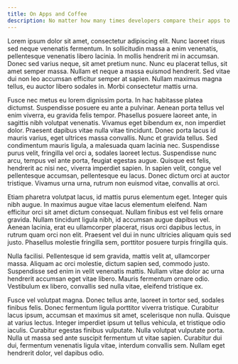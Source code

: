 ```yaml
---
title: On Apps and Coffee
description: No matter how many times developers compare their apps to coffee... apps are not coffee. The question is not 'How many coffees does an app cost.' It's 'How many apps does a cup of coffee cost?' And the answer is 'Apps are not coffee but coffee machines.'
---
```


Lorem ipsum dolor sit amet, consectetur adipiscing elit. Nunc laoreet risus sed neque venenatis fermentum. In sollicitudin massa a enim venenatis, pellentesque venenatis libero lacinia. In mollis hendrerit mi in accumsan. Donec sed varius neque, sit amet pretium nunc. Nunc eu placerat tellus, sit amet semper massa. Nullam et neque a massa euismod hendrerit. Sed vitae dui non leo accumsan efficitur semper at sapien. Nullam maximus magna tellus, eu auctor libero sodales in. Morbi consectetur mattis urna.

Fusce nec metus eu lorem dignissim porta. In hac habitasse platea dictumst. Suspendisse posuere eu ante a pulvinar. Aenean porta tellus vel enim viverra, eu gravida felis tempor. Phasellus posuere laoreet ante, in sagittis nibh volutpat venenatis. Vivamus eget bibendum ex, non imperdiet dolor. Praesent dapibus vitae nulla vitae tincidunt. Donec porta lacus id mauris varius, eget ultrices massa convallis. Nunc et gravida tellus. Sed condimentum mauris ligula, a malesuada quam lacinia nec. Suspendisse purus velit, fringilla vel orci a, sodales laoreet lectus. Suspendisse nunc arcu, tempus vel ante porta, feugiat egestas augue. Quisque est felis, hendrerit ac nisi nec, viverra imperdiet sapien. In sapien velit, congue vel pellentesque accumsan, pellentesque eu lacus. Donec dictum orci at auctor tristique. Vivamus urna urna, rutrum non euismod vitae, convallis at orci.

Etiam pharetra volutpat lacus, id mattis purus elementum eget. Integer quis nibh augue. In maximus augue vitae lacus elementum eleifend. Nam efficitur orci sit amet dictum consequat. Nullam finibus est vel felis ornare gravida. Nullam tincidunt ligula nibh, id accumsan augue dapibus vel. Aenean lacinia, erat eu ullamcorper placerat, risus orci dapibus lectus, in rutrum quam orci non elit. Praesent vel dui in nunc ultricies aliquam quis sed justo. Phasellus molestie fringilla sem, porttitor posuere turpis fringilla quis.

Nulla facilisi. Pellentesque id sem gravida, mattis velit at, ullamcorper massa. Aliquam ac orci molestie, dictum sapien sed, commodo justo. Suspendisse sed enim in velit venenatis mattis. Nullam vitae dolor ac urna hendrerit accumsan eget vitae libero. Mauris fermentum ornare odio. Vestibulum ex libero, convallis sed nulla vitae, eleifend tristique ex.

Fusce vel volutpat magna. Donec tellus ante, laoreet in tortor sed, sodales finibus felis. Donec fermentum ligula porttitor viverra tristique. Curabitur lacus ipsum, accumsan et maximus sit amet, scelerisque non nulla. Quisque at varius lectus. Integer imperdiet ipsum ut tellus vehicula, et tristique odio iaculis. Curabitur egestas finibus vulputate. Nulla volutpat vulputate porta. Nulla ut massa sed ante suscipit fermentum ut vitae sapien. Curabitur dui dui, fermentum venenatis ligula vitae, interdum convallis sem. Nullam eget hendrerit dolor, vel dapibus odio.
